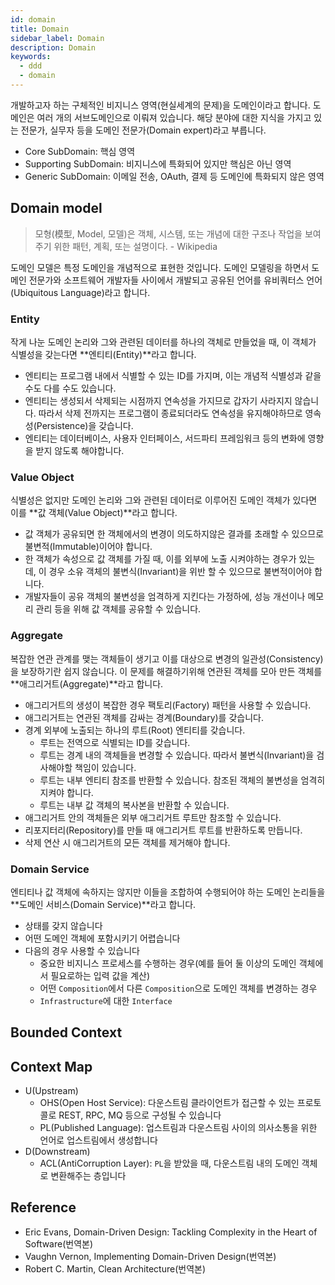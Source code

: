 ```yaml
---
id: domain
title: Domain
sidebar_label: Domain
description: Domain
keywords:
  - ddd
  - domain
---
```


개발하고자 하는 구체적인 비지니스 영역(현실세계의 문제)을 도메인이라고 합니다. 도메인은 여러 개의 서브도메인으로 이뤄져 있습니다. 해당 분야에 대한 지식을 가지고 있는 전문가, 실무자 등을 도메인 전문가(Domain expert)라고 부릅니다.

- Core SubDomain: 핵심 영역
- Supporting SubDomain: 비지니스에 특화되어 있지만 핵심은 아닌 영역
- Generic SubDomain: 이메일 전송, OAuth, 결제 등 도메인에 특화되지 않은 영역

## Domain model

> 모형(模型, Model, 모델)은 객체, 시스템, 또는 개념에 대한 구조나 작업을 보여주기 위한 패턴, 계획, 또는 설명이다. - Wikipedia

도메인 모델은 특정 도메인을 개념적으로 표현한 것입니다. 도메인 모델링을 하면서 도메인 전문가와 소프트웨어 개발자들 사이에서 개발되고 공유된 언어를 유비쿼터스 언어(Ubiquitous Language)라고 합니다.

### Entity

작게 나눈 도메인 논리와 그와 관련된 데이터를 하나의 객체로 만들었을 때, 이 객체가 식별성을 갖는다면 **엔티티(Entity)**라고 합니다.

- 엔티티는 프로그램 내에서 식별할 수 있는 ID를 가지며, 이는 개념적 식별성과 같을 수도 다를 수도 있습니다.
- 엔티티는 생성되서 삭제되는 시점까지 연속성을 가지므로 갑자기 사라지지 않습니다. 따라서 삭제 전까지는 프로그램이 종료되더라도 연속성을 유지해야하므로 영속성(Persistence)을 갖습니다.
- 엔티티는 데이터베이스, 사용자 인터페이스, 서드파티 프레임워크 등의 변화에 영향을 받지 않도록 해야합니다.

### Value Object

식별성은 없지만 도메인 논리와 그와 관련된 데이터로 이루어진 도메인 객체가 있다면 이를 **값 객체(Value Object)**라고 합니다.

- 값 객체가 공유되면 한 객체에서의 변경이 의도하지않은 결과를 초래할 수 있으므로 불변적(Immutable)이어야 합니다.
- 한 객체가 속성으로 값 객체를 가질 때, 이를 외부에 노출 시켜야하는 경우가 있는데, 이 경우 소유 객체의 불변식(Invariant)을 위반 할 수 있으므로 불변적이어야 합니다.
- 개발자들이 공유 객체의 불변성을 엄격하게 지킨다는 가정하에, 성능 개선이나 메모리 관리 등을 위해 값 객체를 공유할 수 있습니다.

### Aggregate

복잡한 연관 관계를 맺는 객체들이 생기고 이를 대상으로 변경의 일관성(Consistency)을 보장하기란 쉽지 않습니다. 이 문제를 해결하기위해 연관된 객체를 모아 만든 객체를 **애그리거트(Aggregate)**라고 합니다.

- 애그리거트의 생성이 복잡한 경우 팩토리(Factory) 패턴을 사용할 수 있습니다.
- 애그리거트는 연관된 객체를 감싸는 경계(Boundary)를 갖습니다.
- 경계 외부에 노출되는 하나의 루트(Root) 엔티티를 갖습니다.
  - 루트는 전역으로 식별되는 ID를 갖습니다.
  - 루트는 경계 내의 객체들을 변경할 수 있습니다. 따라서 불변식(Invariant)을 검사해야할 책임이 있습니다.
  - 루트는 내부 엔티티 참조를 반환할 수 있습니다. 참조된 객체의 불변성을 엄격히 지켜야 합니다.
  - 루트는 내부 값 객체의 복사본을 반환할 수 있습니다.
- 애그리거트 안의 객체들은 외부 애그리거트 루트만 참조할 수 있습니다.
- 리포지터리(Repository)를 만들 때 애그리거트 루트를 반환하도록 만듭니다.
- 삭제 연산 시 애그리거트의 모든 객체를 제거해야 합니다.

### Domain Service

엔티티나 값 객체에 속하지는 않지만 이들을 조합하여 수행되어야 하는 도메인 논리들을 **도메인 서비스(Domain Service)**라고 합니다.

- 상태를 갖지 않습니다
- 어떤 도메인 객체에 포함시키기 어렵습니다
- 다음의 경우 사용할 수 있습니다
  - 중요한 비지니스 프로세스를 수행하는 경우(예를 들어 둘 이상의 도메인 객체에서 필요로하는 입력 값을 계산)
  - 어떤 `Composition`에서 다른 `Composition`으로 도메인 객체를 변경하는 경우
  - `Infrastructure`에 대한 `Interface`

## Bounded Context

## Context Map

- U(Upstream)
  - OHS(Open Host Service): 다운스트림 클라이언트가 접근할 수 있는 프로토콜로 REST, RPC, MQ 등으로 구성될 수 있습니다
  - PL(Published Language): 업스트림과 다운스트림 사이의 의사소통을 위한 언어로 업스트림에서 생성합니다
- D(Downstream)
  - ACL(AntiCorruption Layer): `PL`을 받았을 때, 다운스트림 내의 도메인 객체로 변환해주는 층입니다

## Reference

- Eric Evans, Domain-Driven Design: Tackling Complexity in the Heart of Software(번역본)
- Vaughn Vernon, Implementing Domain-Driven Design(번역본)
- Robert C. Martin, Clean Architecture(번역본)
